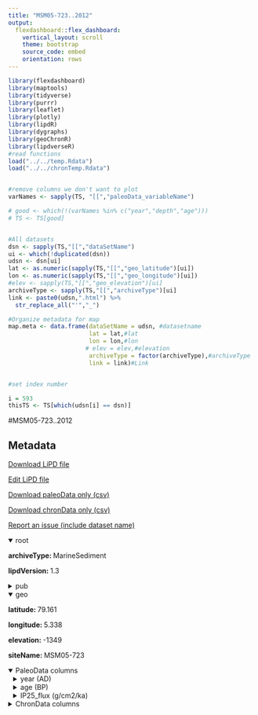 ```yaml
---
title: "MSM05-723..2012"
output: 
  flexdashboard::flex_dashboard:
    vertical_layout: scroll
    theme: bootstrap
    source_code: embed
    orientation: rows
---
```


```r
library(flexdashboard)
library(maptools)
library(tidyverse)
library(purrr)
library(leaflet)
library(plotly)
library(lipdR)
library(dygraphs)
library(geoChronR)
library(lipdverseR)
#read functions
load("../../temp.Rdata")
load("../../chronTemp.Rdata")


#remove columns we don't want to plot
varNames <- sapply(TS, "[[","paleoData_variableName")

# good <- which(!(varNames %in% c("year","depth","age")))
# TS <- TS[good]


#All datasets
dsn <- sapply(TS,"[[","dataSetName")
ui <- which(!duplicated(dsn))
udsn <- dsn[ui]
lat <- as.numeric(sapply(TS,"[[","geo_latitude")[ui])
lon <- as.numeric(sapply(TS,"[[","geo_longitude")[ui])
#elev <- sapply(TS,"[[","geo_elevation")[ui]
archiveType <- sapply(TS,"[[","archiveType")[ui]
link <- paste0(udsn,".html") %>% 
  str_replace_all("'","_")

#Organize metadata for map
map.meta <- data.frame(dataSetName = udsn, #datasetname
                       lat = lat,#lat
                       lon = lon,#lon
                      # elev = elev,#elevation
                       archiveType = factor(archiveType),#archiveType
                       link = link)#Link


#set index number

i = 593
thisTS <- TS[which(udsn[i] == dsn)]
```
#MSM05-723..2012

Metadata {.sidebar}
-------------------------------------
[Download LiPD file](MSM05-723..2012.lpd)
            

[Edit LiPD file](http://lipd.net/playground?source=http://lipdverse.org/globalHolocene/0_25_5/MSM05-723..2012.lpd)
            

[Download paleoData only (csv)](MSM05-723..2012.csv)
            

[Download chronData only (csv)](MSM05-723..2012-chron.csv)
            

[Report an issue (include dataset name)](https://github.com/nickmckay/LiPDverse/issues)

<details open style="margin-left: 0px">
<summary>root</summary>
<p style="margin-left: 0px"><strong>archiveType: </strong>MarineSediment
<p style="margin-left: 0px"><strong>lipdVersion: </strong>1.3
</details>
<details>
<summary>pub</summary>
<details style="margin-left: 10px">
<summary>pub1</summary>
<p style="margin-left: 10px"><strong>author: </strong>list(list(name = "Mueller, Juliane"), list(name = "Werner, Kirstin"), list(name = "Stein, Ruediger"), list(name = "Fahl, Kirsten"), list(name = "Moros, Matthias"), list(name = "Jansen, Eystein"))
<p style="margin-left: 10px"><strong>citeKey: </strong>m2012holocenecoolingculminates
<p style="margin-left: 10px"><strong>journal: </strong>Quaternary Science Reviews
<p style="margin-left: 10px"><strong>volume: </strong>47
<p style="margin-left: 10px"><strong>pages: </strong>1-14
<p style="margin-left: 10px"><strong>title: </strong>Holocene cooling culminates in sea ice oscillations in Fram Strait
</details>
<details style="margin-left: 10px">
<summary>pub2</summary>
<p style="margin-left: 10px"><strong>author: </strong>list(list(name = NA))
<p style="margin-left: 10px"><strong>citeKey: </strong>nan0needsatitle
<p style="margin-left: 10px"><strong>title: </strong>NEEDS A TITLE!
</details>
</details>
<details open style="margin-left: 0px">
<summary>geo</summary>
<p style="margin-left: 0px"><strong>latitude: </strong>79.161
<p style="margin-left: 0px"><strong>longitude: </strong>5.338
<p style="margin-left: 0px"><strong>elevation: </strong>-1349
<p style="margin-left: 0px"><strong>siteName: </strong>MSM05-723
</details>
<details open>
<summary>PaleoData columns</summary>
<details style="margin-left: 10px">
<summary>year (AD)</summary>
<p style="margin-left: 10px"><strong>TSid: </strong>RcyqyjC2xhb
<p style="margin-left: 10px"><strong>variableName: </strong>year
<p style="margin-left: 10px"><strong>units: </strong>AD
<p style="margin-left: 10px"><strong>description: </strong>Year AD
</details>
<details style="margin-left: 10px">
<summary>age (BP)</summary>
<p style="margin-left: 10px"><strong>TSid: </strong>RCEpbzeCcyk
<p style="margin-left: 10px"><strong>variableName: </strong>age
<p style="margin-left: 10px"><strong>units: </strong>BP
<p style="margin-left: 10px"><strong>description: </strong>Years before present (1950) BP
</details>
<details style="margin-left: 10px">
<summary>IP25_flux (g/cm2/ka)</summary>
<p style="margin-left: 10px"><strong>TSid: </strong>GH8ef72e9e
<p style="margin-left: 10px"><strong>variableName: </strong>IP25_flux
<p style="margin-left: 10px"><strong>units: </strong>g/cm2/ka
<p style="margin-left: 10px"><strong>useInGlobalTemperatureAnalysis: </strong>FALSE
<details>
<summary>interpretation</summary>
<details style="margin-left: 20px">
<summary>1</summary>
<p style="margin-left: 20px"><strong>direction: </strong>positive
<p style="margin-left: 20px"><strong>interpDirection: </strong>positive
<p style="margin-left: 20px"><strong>scope: </strong>climate
<p style="margin-left: 20px"><strong>variable: </strong>ICE
<p style="margin-left: 20px"><strong>variableDetail: </strong>sea@surface
</details>
</details>
</details>
<details>
<summary>ChronData columns</summary>
<details style="margin-left: 10px">
<summary>depth (mm)</summary>
<p style="margin-left: 10px"><strong>TSid: </strong>PYTUCIOJHLW
<p style="margin-left: 10px"><strong>variableName: </strong>depth
<p style="margin-left: 10px"><strong>units: </strong>mm
</details>
<details style="margin-left: 10px">
<summary>age (bp)</summary>
<p style="margin-left: 10px"><strong>TSid: </strong>PYTLXDDM3MU
<p style="margin-left: 10px"><strong>variableName: </strong>age
<p style="margin-left: 10px"><strong>units: </strong>bp
</details>
<details style="margin-left: 10px">
<summary>age14C (bp)</summary>
<p style="margin-left: 10px"><strong>TSid: </strong>PYT34AR5ZWY
<p style="margin-left: 10px"><strong>variableName: </strong>age14C
<p style="margin-left: 10px"><strong>units: </strong>bp
</details>
<details style="margin-left: 10px">
<summary>age_error (1s)</summary>
<p style="margin-left: 10px"><strong>TSid: </strong>PYTDR6F8QSF
<p style="margin-left: 10px"><strong>variableName: </strong>age_error
<p style="margin-left: 10px"><strong>units: </strong>1s
</details>
<details style="margin-left: 10px">
<summary>cal_age_error (2s)</summary>
<p style="margin-left: 10px"><strong>TSid: </strong>PYTYMG00YZ7
<p style="margin-left: 10px"><strong>variableName: </strong>cal_age_error
<p style="margin-left: 10px"><strong>units: </strong>2s
</details>
<details style="margin-left: 10px">
<summary>age_type ()</summary>
<p style="margin-left: 10px"><strong>TSid: </strong>PYTIYIM5K3Q
<p style="margin-left: 10px"><strong>variableName: </strong>age_type
</details>
<details style="margin-left: 10px">
<summary>lab_id ()</summary>
<p style="margin-left: 10px"><strong>TSid: </strong>PYTICNODJBE
<p style="margin-left: 10px"><strong>variableName: </strong>lab_id
</details>

Row {.tabset .tabset-fade}
-----------------------------------------------------------------------

### Sitemap

```r
  map.meta.split <- split(map.meta, map.meta$archiveType)


factpal <- colorFactor("Paired",map.meta$archiveType)
buff <- 15
l <- leaflet() %>% 
  addTiles() %>% 
  fitBounds(map.meta$lon[i]-buff,map.meta$lat[i]-buff,map.meta$lon[i]+buff,map.meta$lat[i]+buff)
  

  
  
names(map.meta.split) %>%
  purrr::walk( function(df) {
    l <<- l %>%
      addMarkers(data=map.meta.split[[df]],
                 lng=~lon, lat=~lat,
                 label=~as.character(archiveType),
                 popup=~paste(str_c('Dataset: <a href="',link,'">',dataSetName,'</a>'),
                                 # str_c("Elevation: ",elev),
                                  str_c("Archive Type: ",archiveType),
                                  sep = "<br>"),
                 group = df,
                 clusterOptions = markerClusterOptions(removeOutsideVisibleBounds = F),
                 labelOptions = labelOptions(noHide = F,
                                             direction = 'auto'))
  })

l %>%
  addLayersControl(position = "bottomleft",
    overlayGroups = names(map.meta.split),
    options = layersControlOptions(collapsed = FALSE,
                                   opacity = 0.8)
  )
```

### Search the LiPDverse (Beta! doesn't work well yet)
```r
#Add google search bar
htmltools::includeHTML("../../googleSearchChunk.html")
```


Row {.tabset .tabset-fade}
-----------------------------------------------------------------------

### IP25_flux (g/cm2/ka)
```r
plotCol(thisTS,ind = 1)
```

Row {.tabset .tabset-fade}
-----------------------------------------------------------------------

### depth (mm)
```r
plotCol(chronTS,ind = 1)
```

### age (bp)
```r
plotCol(chronTS,ind = 4)
```

### age14C (bp)
```r
plotCol(chronTS,ind = 2)
```

### age_error (1s)
```r
plotCol(chronTS,ind = 3)
```

### cal_age_error (2s)
```r
plotCol(chronTS,ind = 5)
```

### age_type ()
```r
plotCol(chronTS,ind = 6)
```

### lab_id ()
```r
plotCol(chronTS,ind = 7)
```
